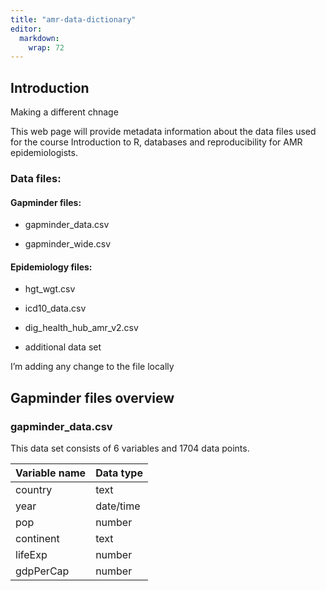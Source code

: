 ```yaml
---
title: "amr-data-dictionary"
editor: 
  markdown: 
    wrap: 72
---
```


## Introduction

Making a different chnage

This web page will provide metadata information about the data files
used for the course Introduction to R, databases and reproducibility for
AMR epidemiologists.

### Data files:

#### Gapminder files:

-   gapminder_data.csv

-   gapminder_wide.csv

#### Epidemiology files:

-   hgt_wgt.csv

-   icd10_data.csv

-   dig_health_hub_amr_v2.csv

-   additional data set

I'm adding any change to the file locally

## Gapminder files overview

### gapminder_data.csv

This data set consists of 6 variables and 1704 data points.

| Variable name | Data type |
|---------------|-----------|
| country       | text      |
| year          | date/time |
| pop           | number    |
| continent     | text      |
| lifeExp       | number    |
| gdpPerCap     | number    |

